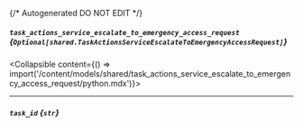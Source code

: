 {/* Autogenerated DO NOT EDIT  */}

##### `task_actions_service_escalate_to_emergency_access_request` *{`Optional[shared.TaskActionsServiceEscalateToEmergencyAccessRequest]`}*
<Collapsible content={() => import('/content/models/shared/task_actions_service_escalate_to_emergency_access_request/python.mdx')}>
</Collapsible>

---
##### `task_id` *{`str`}*

